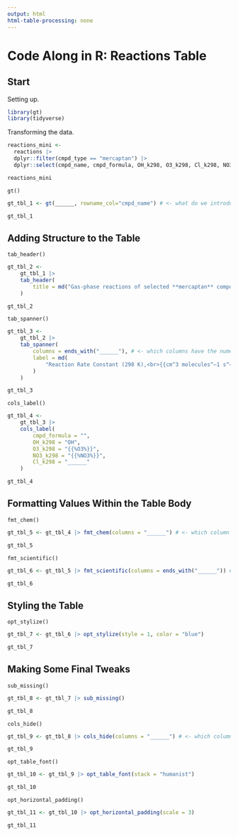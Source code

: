 ```yaml
---
output: html
html-table-processing: none
---
```


# Code Along in R: Reactions Table

## Start

Setting up.

```r
library(gt)
library(tidyverse)
```

Transforming the data.

```r
reactions_mini <-
  reactions |>
  dplyr::filter(cmpd_type == "mercaptan") |>
  dplyr::select(cmpd_name, cmpd_formula, OH_k298, O3_k298, Cl_k298, NO3_k298)

reactions_mini
```

`gt()`

```r
gt_tbl_1 <- gt(______, rowname_col="cmpd_name") # <- what do we introduce to gt()?

gt_tbl_1
```

## Adding Structure to the Table

`tab_header()`

```r
gt_tbl_2 <-
    gt_tbl_1 |>
    tab_header(
        title = md("Gas-phase reactions of selected **mercaptan** compounds")
    )

gt_tbl_2
```

`tab_spanner()`

```r
gt_tbl_3 <-
    gt_tbl_2 |>
    tab_spanner(
        columns = ends_with("______"), # <- which columns have the numerical data?
        label = md(
            "Reaction Rate Constant (298 K),<br>{{cm^3 molecules^–1 s^–1}}"
        )
    )

gt_tbl_3
```

`cols_label()`

```r
gt_tbl_4 <-
    gt_tbl_3 |>
    cols_label(
        cmpd_formula = "",
        OH_k298 = "OH",
        O3_k298 = "{{%O3%}}",
        NO3_k298 = "{{%NO3%}}",
        Cl_k298 = "______"
    )

gt_tbl_4
```

## Formatting Values Within the Table Body

`fmt_chem()`

```r
gt_tbl_5 <- gt_tbl_4 |> fmt_chem(columns = "______") # <- which column has chem stuff?

gt_tbl_5
```

`fmt_scientific()`

```r
gt_tbl_6 <- gt_tbl_5 |> fmt_scientific(columns = ends_with("______")) # <- ?

gt_tbl_6
```

## Styling the Table

`opt_stylize()`

```r
gt_tbl_7 <- gt_tbl_6 |> opt_stylize(style = 1, color = "blue")

gt_tbl_7
```

## Making Some Final Tweaks

`sub_missing()`

```r
gt_tbl_8 <- gt_tbl_7 |> sub_missing()

gt_tbl_8
```

`cols_hide()`

```r
gt_tbl_9 <- gt_tbl_8 |> cols_hide(columns = "______") # <- which column has nothing?

gt_tbl_9
```

`opt_table_font()`

```r
gt_tbl_10 <- gt_tbl_9 |> opt_table_font(stack = "humanist")

gt_tbl_10
```

`opt_horizontal_padding()`

```r
gt_tbl_11 <- gt_tbl_10 |> opt_horizontal_padding(scale = 3)

gt_tbl_11
```
